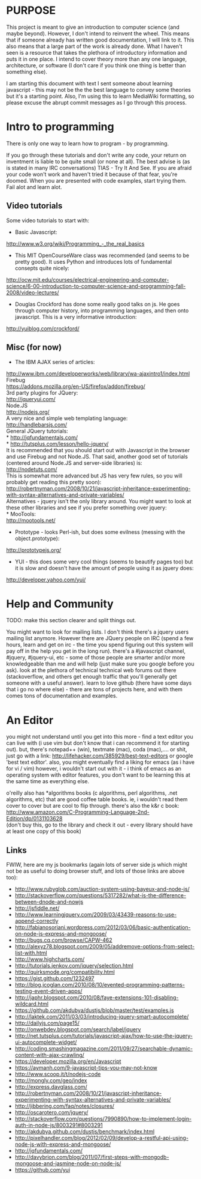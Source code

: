= PURPOSE =

This project is meant to give an introduction to computer science (and maybe beyond). However, I don't intend to reinvent the wheel. This means that if someone already has written good documentation, I will link to it. This also means that a large part of the work is already done. What I haven't seen is a resource that takes the plethora of introductory information and puts it in one place. I intend to cover theory more than any one language, architecture, or software (I don't care if you think one thing is better than something else).

I am starting this document with text I sent someone about learning javascript - this may not be the the best language to convey some theories but it's a starting point. Also, I'm using this to learn MediaWiki formatting, so please excuse the abrupt commit messages as I go through this process.


= Intro to programming =

There is only one way to learn how to program - by programming.

If you go through these tutorials and don't write any code, your return on inventment is liable to be quite small (or none at all). The best advise is (as is stated in many IRC conversations) TIAS - Try It And See. If you are afraid your code won't work and haven't tried it because of that fear, you're doomed. When you are presented with code examples, start trying them. Fail alot and learn alot.

== Video tutorials ==

Some video tutorials to start with:<br/>

* Basic Javascript:
http://www.w3.org/wiki/Programming_-_the_real_basics<br/>

* This MIT OpenCourseWare class was recommended (and seems to be pretty good). It uses Python and introduces lots of fundamental consepts quite nicely:
http://ocw.mit.edu/courses/electrical-engineering-and-computer-science/6-00-introduction-to-computer-science-and-programming-fall-2008/video-lectures/<br/>

* Douglas Crockford has done some really good talks on js. He goes through computer history, into programming languages, and then onto javascript. This is a very informative introduction:<br/>
http://yuiblog.com/crockford/<br/>

== Misc (for now) ==

* The IBM AJAX series of articles:<br/>
http://www.ibm.com/developerworks/web/library/wa-ajaxintro1/index.html<br/>

Firebug<br/>
https://addons.mozilla.org/en-US/firefox/addon/firebug/<br/>

3rd party plugins for JQuery:<br/>
http://jqueryui.com/<br/>

Node.JS<br/>
http://nodejs.org/<br/>

A very nice and simple web templating language:<br/>
http://handlebarsjs.com/<br/>

General JQuery tutorials:<br/>
* http://jqfundamentals.com/<br/>
* http://tutsplus.com/lesson/hello-jquery/<br/>

It is recommended that you should start out with Javascript in the browser and use Firebug and not Node.JS. That said, another good set of tutorials (centered around Node.JS and server-side libraries) is:<br/>
http://nodetuts.com/<br/>

This is somewhat more advanced but JS has very few rules, so you will probably get reading this pretty soon):<br/>
http://robertnyman.com/2008/10/21/javascript-inheritance-experimenting-with-syntax-alternatives-and-private-variables/<br/>

Alternatives - jquery isn't the only library around. You might want to look at these other libraries and see if you prefer something over jquery:<br/>
* MooTools:<br/>
http://mootools.net/<br/>

* Prototype - looks Perl-ish, but does some evilness (messing with the object.prototype):<br/> 
http://prototypejs.org/<br/>

* YUI - this does some very cool things (seems to beautify pages too) but it is slow and doesn't have the amount of people using it as jquery does:<br/>
http://developer.yahoo.com/yui/<br/>

= Help and Community =
TODO: make this section clearer and split things out.

You might want to look for mailing lists. I don't think there's a jquery users mailing list anymore. However there are JQuery people on IRC (spend a few hours, learn and get on irc - the time you spend figuring out this system will pay off in the help you get in the long run). there's a #javascript channel, #jquery, #jquery-ui, etc - some of those people are smarter and/or more knowledgeable than me and will help (just make sure you google before you ask). look at the plethora of technical technical web forums out there (stackoverflow, and others get enough traffic that you'll generally get someone with a useful answer). learn to love github (there have some days that i go no where else) - there are tons of projects here, and with them comes tons of documentation and examples.

= An Editor =

you might not understand until you get into this more - find a text editor you can live with (i use vim but don't know that i can recommend it for starting out). but, there's notepad++ (win), textmate (mac), coda (mac),.... or shit, just go with a link:
http://lifehacker.com/385929/best-text-editors or google 'best text editor'. also, you might eventually find a liking for emacs (as i have for vi / vim) however, i wouldn't start out with it - i think of emacs as an operating system with editor features, you don't want to be learning this at the same time as everything else.

o'reilly also has *algorithms books (c algorithms, perl algorithms, .net algorithms, etc) that are good coffee table books. ie, i wouldn't read them cover to cover but are cool to flip through. there's also the k&r c book:<br/>
http://www.amazon.com/C-Programming-Language-2nd-Edition/dp/0131103628<br/>
(don't buy this, go to the library and check it out - every library should have at least one copy of this book)<br/>


== Links ==
FWIW, here are my js bookmarks (again lots of server side js which might not be as useful to doing browser stuff, and lots of those links are above too):<br/>

* http://www.rubyglob.com/auction-system-using-bayeux-and-node-js/ 
* http://stackoverflow.com/questions/5317282/what-is-the-difference-between-dnode-and-nowjs
* http://jsfiddle.net/
* http://www.learningjquery.com/2009/03/43439-reasons-to-use-append-correctly
* http://fabianosoriani.wordpress.com/2012/03/06/basic-authentication-on-node-js-express-and-mongoose/
* http://bugs.cq.com/browse/CAPW-462
* http://alexyz78.blogspot.com/2009/05/addremove-options-from-select-list-with.html
* http://www.highcharts.com/
* http://tutorials.jenkov.com/jquery/selection.html
* http://quirksmode.org/compatibility.html
* https://gist.github.com/1232497
* http://blog.jcoglan.com/2010/08/10/evented-programming-patterns-testing-event-driven-apps/
* http://japhr.blogspot.com/2010/08/faye-extensions-101-disabling-wildcard.html 
* https://github.com/akdubya/dustjs/blob/master/test/examples.js
* http://laktek.com/2011/03/03/introducing-jquery-smart-autocomplete/
* http://dailyjs.com/page15/
* http://onwebdev.blogspot.com/search/label/jquery
* http://net.tutsplus.com/tutorials/javascript-ajax/how-to-use-the-jquery-ui-autocomplete-widget/
* http://coding.smashingmagazine.com/2011/09/27/searchable-dynamic-content-with-ajax-crawling/
* https://developer.mozilla.org/en/Javascript
* https://aymanh.com/9-javascript-tips-you-may-not-know
* http://www.scoop.it/t/nodejs-code
* http://mongly.com/geo/index
* http://express.davglass.com/ 
* http://robertnyman.com/2008/10/21/javascript-inheritance-experimenting-with-syntax-alternatives-and-private-variables/
* http://jibbering.com/faq/notes/closures/
* http://oscarotero.com/jquery/
* http://stackoverflow.com/questions/7990890/how-to-implement-login-auth-in-node-js/8003291#8003291
* http://akdubya.github.com/dustjs/benchmark/index.html
* http://pixelhandler.com/blog/2012/02/09/develop-a-restful-api-using-node-js-with-express-and-mongoose/ 
* http://jqfundamentals.com/
* http://davybrion.com/blog/2011/07/first-steps-with-mongodb-mongoose-and-jasmine-node-on-node-js/
* https://github.com/yui

